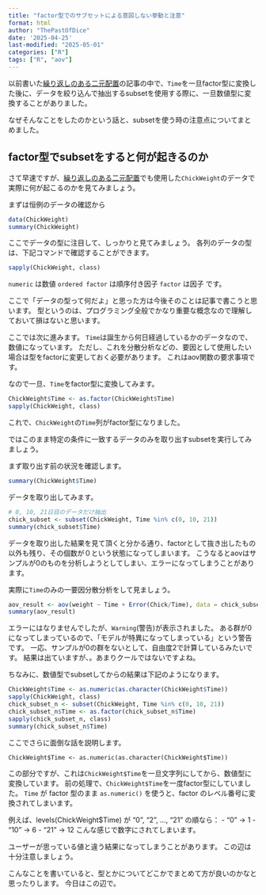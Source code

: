 ```yaml
---
title: "factor型でのサブセットによる意図しない挙動と注意"
format: html
author: "ThePastOfDice"
date: '2025-04-25'
last-modified: "2025-05-01"
categories: ["R"]
tags: ["R", "aov"]
---
```


以前書いた[繰り返しのある二元配置](2025-5-1-aov3.html)の記事の中で、`Time`を一旦factor型に変換した後に、データを絞り込んで抽出するsubsetを使用する際に、一旦数値型に変換することがありました。

なぜそんなことをしたのかという話と、subsetを使う時の注意点についてまとめました。

## factor型でsubsetをすると何が起きるのか

さて早速ですが、[繰り返しのある二元配置](2025-5-1-aov3.html)でも使用した`ChickWeight`のデータで実際に何が起こるのかを見てみましょう。

まずは恒例のデータの確認から
```r
data(ChickWeight)
summary(ChickWeight)
```

ここでデータの型に注目して、しっかりと見てみましょう。
各列のデータの型は、下記コマンドで確認することができます。
```r
sapply(ChickWeight, class)
```

`numeric` は数値
`ordered factor` は順序付き因子
`factor` は因子
です。

ここで「データの型って何だよ」と思った方は今後そのことは記事で書こうと思います。
型というのは、プログラミング全般でかなり重要な概念なので理解しておいて損はないと思います。

ここでは次に進みます。
`Time`は誕生から何日経過しているかのデータなので、数値になっています。
ただし、これを分散分析などの、要因として使用したい場合は型をfactorに変更しておく必要があります。
これはaov関数の要求事項です。

なので一旦、`Time`をfactor型に変換してみます。
```r
ChickWeight$Time <- as.factor(ChickWeight$Time)
sapply(ChickWeight, class)
```

これで、`ChickWeight`の`Time`列がfactor型になりました。

ではこのまま特定の条件に一致するデータのみを取り出すsubsetを実行してみましょう。

まず取り出す前の状況を確認します。
```r
summary(ChickWeight$Time)
```

データを取り出してみます。
```r
# 0, 10, 21日目のデータだけ抽出
chick_subset <- subset(ChickWeight, Time %in% c(0, 10, 21))
summary(chick_subset$Time)
```

データを取り出した結果を見て頂くと分かる通り、factorとして抜き出したもの以外も残り、その個数が０という状態になってしまいます。
こうなるとaovはサンプルが0のものを分析しようとしてしまい、エラーになってしまうことがあります。

実際に`Time`のみの一要因分散分析をして見ましょう。

```r
aov_result <- aov(weight ~ Time + Error(Chick/Time), data = chick_subset)
summary(aov_result)
```

エラーにはなりませんでしたが、`Warning`(警告)が表示されました。
ある群が0になってしまっているので、「モデルが特異になってしまっている」という警告です。
一応、サンプルが0の群をないとして、自由度2で計算しているみたいです。
結果は出ていますが、。あまりクールではないですよね。

ちなみに、数値型でsubsetしてからの結果は下記のようになります。

```r
ChickWeight$Time <- as.numeric(as.character(ChickWeight$Time))
sapply(ChickWeight, class)
chick_subset_n <- subset(ChickWeight, Time %in% c(0, 10, 21))
chick_subset_n$Time <- as.factor(chick_subset_n$Time)
sapply(chick_subset_n, class)
summary(chick_subset_n$Time)
```

ここでさらに面倒な話を説明します。

```
ChickWeight$Time <- as.numeric(as.character(ChickWeight$Time))
```

この部分ですが、これは`ChickWeight$Time`を一旦文字列にしてから、数値型に変換しています。
前の処理で、`ChickWeight$Time`を一度factor型にしていました。
`Time` が factor 型のまま `as.numeric()` を使うと、factor のレベル番号に変換されてしまいます。

例えば、levels(ChickWeight$Time) が "0", "2", ..., "21" の順なら：
- "0" → 1
- "10" → 6
- "21" → 12
こんな感じで数字にされてしまいます。

ユーザーが思っている値と違う結果になってしまうことがあります。
この辺は十分注意しましょう。

こんなことを書いていると、型とかについてどこかでまとめて方が良いのかなと思ったりします。
今日はこの辺で。
